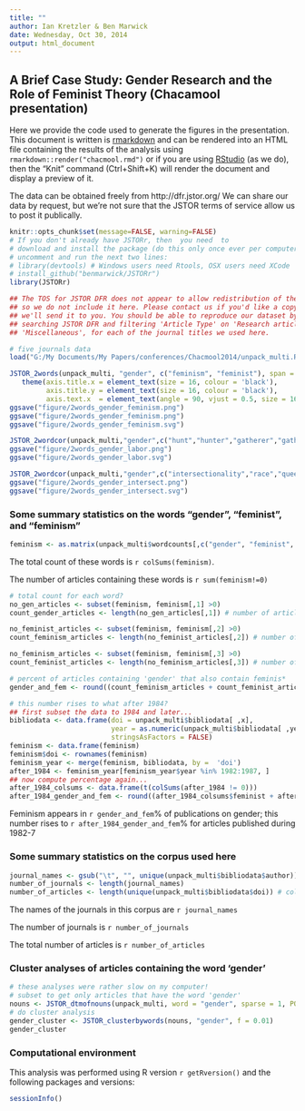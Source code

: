 ```yaml
---
title: ""
author: Ian Kretzler & Ben Marwick
date: Wednesday, Oct 30, 2014
output: html_document
---
```


## A Brief Case Study: Gender Research and the Role of Feminist Theory (Chacamool presentation)

Here we provide the code used to generate the figures in the presentation. This document is written is [rmarkdown](http://rmarkdown.rstudio.com/) and can be rendered into an HTML file containing the results of the analysis using `rmarkdown::render("chacmool.rmd")` or if you are using [RStudio](http://www.rstudio.com/) (as we do), then the "Knit" command (Ctrl+Shift+K) will render the document and display a preview of it.

The data can be obtained freely from http://dfr.jstor.org/ 
We can share our data by request, but we're not sure that the JSTOR terms of service allow us to post it publically. 

```r
knitr::opts_chunk$set(message=FALSE, warning=FALSE)
# If you don't already have JSTORr, then  you need  to 
# download and install the package (do this only once ever per computer)
# uncomment and run the next two lines:
# library(devtools) # Windows users need Rtools, OSX users need XCode
# install_github("benmarwick/JSTORr")
library(JSTORr)
```


```r
## The TOS for JSTOR DFR does not appear to allow redistribution of the data
## so we do not include it here. Please contact us if you'd like a copy and 
## we'll send it to you. You should be able to reproduce our dataset by
## searching JSTOR DFR and filtering 'Article Type' on 'Research article ' and 
## 'Miscellaneous', for each of the journal titles we used here.  

# five journals data
load("G:/My Documents/My Papers/conferences/Chacmool2014/unpack_multi.RData")
```


```r
JSTOR_2words(unpack_multi, "gender", c("feminism", "feminist"), span = 0.48, yearfrom = 1970) +
   theme(axis.title.x = element_text(size = 16, colour = 'black'),
         axis.title.y = element_text(size = 16, colour = 'black'),
         axis.text.x  = element_text(angle = 90, vjust = 0.5, size = 16, colour = 'black'))
ggsave("figure/2words_gender_feminism.png")
ggsave("figure/2words_gender_feminism.png")
ggsave("figure/2words_gender_feminism.svg")
```

```r
JSTOR_2wordcor(unpack_multi,"gender",c("hunt","hunter","gatherer","gather","role","division","labor"), span = 0.5, yearfrom = 1970)
ggsave("figure/2words_gender_labor.png")
ggsave("figure/2words_gender_labor.svg")
```


```r
JSTOR_2wordcor(unpack_multi,"gender",c("intersectionality","race","queer","identity","intersectional","sexuality"), span = 0.6, yearfrom = 1970)
ggsave("figure/2words_gender_intersect.png")
ggsave("figure/2words_gender_intersect.svg")
```

### Some summary statistics on the words "gender", "feminist", and "feminism"

```r
feminism <- as.matrix(unpack_multi$wordcounts[,c("gender", "feminist", "feminism")])
```

The total count of these words is `r colSums(feminism)`.

The number of articles containing these words is `r sum(feminism!=0)`

```r
# total count for each word?
no_gen_articles <- subset(feminism, feminism[,1] >0)
count_gender_articles <- length(no_gen_articles[,1]) # number of articles containing "gender"

no_feminist_articles <- subset(feminism, feminism[,2] >0)
count_feminism_articles <- length(no_feminist_articles[,2]) # number of articles containing "feminism"

no_feminism_articles <- subset(feminism, feminism[,3] >0)
count_feminist_articles <- length(no_feminism_articles[,3]) # number of articles containing "feminist"

# percent of articles containing 'gender' that also contain feminis*
gender_and_fem <- round((count_feminism_articles + count_feminist_articles) / count_gender_articles * 100, 0) 

# this number rises to what after 1984?
## first subset the data to 1984 and later...
bibliodata <- data.frame(doi = unpack_multi$bibliodata[ ,x],
                         year = as.numeric(unpack_multi$bibliodata[ ,year]),
                         stringsAsFactors = FALSE)
feminism <- data.frame(feminism)
feminism$doi <- rownames(feminism)
feminism_year <- merge(feminism, bibliodata, by =  'doi')
after_1984 <- feminism_year[feminism_year$year %in% 1982:1987, ]
## now compute percentage again...
after_1984_colsums <- data.frame(t(colSums(after_1984 != 0)))
after_1984_gender_and_fem <- round((after_1984_colsums$feminist + after_1984_colsums$feminism) / after_1984_colsums$gender * 100, 0)
```


Feminism appears in `r gender_and_fem`% of publications on gender; this number rises to `r after_1984_gender_and_fem`% for articles published during 1982-7 

### Some summary statistics on the corpus used here

```r
journal_names <- gsub("\t", "", unique(unpack_multi$bibliodata$author)) # colnames are offset!
number_of_journals <- length(journal_names)
number_of_articles <- length(unique(unpack_multi$bibliodata$doi)) # colnames are offset!
```

The names of the journals in this corpus are `r journal_names`

The number of journals is `r number_of_journals`

The total number of articles is `r number_of_articles`

### Cluster analyses of articles containing the word 'gender'

```r
# these analyses were rather slow on my computer!
# subset to get only articles that have the word 'gender'
nouns <- JSTOR_dtmofnouns(unpack_multi, word = "gender", sparse = 1, POStag = TRUE)
# do cluster analysis 
gender_cluster <- JSTOR_clusterbywords(nouns, "gender", f = 0.01)
gender_cluster
```


### Computational environment

This analysis was performed using R version `r getRversion()` and the following packages and versions: 

```r
sessionInfo()
```





